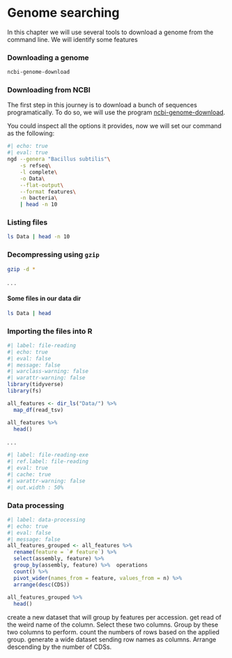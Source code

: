 # Genome searching {.unnumbered}

In this chapter we will use several tools to download a genome from the command line. We will identify some features

### Downloading a genome {.unnumbered}

```bash
ncbi-genome-download
```

### Downloading from NCBI {.unnumbered}

The first step in this journey is to download a bunch of sequences programatically. To do so, we will use the program [ncbi-genome-download](https://github.com/kblin/ncbi-genome-download).

You could inspect all the options it provides, now we will set our command as the following:

```zsh
#| echo: true
#| eval: true
ngd --genera "Bacillus subtilis"\
    -s refseq\
    -l complete\
    -o Data\
    --flat-output\
    --format features\
    -n bacteria\
    | head -n 10
```

### Listing files {.unnumbered}

``` zsh
ls Data | head -n 10
```

### Decompressing using `gzip` {.unnumbered}

``` zsh
gzip -d *
```

. . .

#### Some files in our data dir {.unnumbered}

``` zsh
ls Data | head
```

### Importing the files into R {.unnumbered}

```r
#| label: file-reading
#| echo: true
#| eval: false
#| message: false
#| warclass-warning: false
#| warattr-warning: false
library(tidyverse)
library(fs)

all_features <- dir_ls("Data/") %>% 
  map_df(read_tsv)

all_features %>% 
  head()
```

. . .

```r
#| label: file-reading-exe
#| ref.label: file-reading
#| eval: true
#| cache: true
#| warattr-warning: false
#| out.width : 50%
```

### Data processing {.unnumbered}

```r
#| label: data-processing
#| echo: true
#| eval: false
#| message: false
all_features_grouped <- all_features %>% 
  rename(feature = `# feature`) %>% 
  select(assembly, feature) %>% 
  group_by(assembly, feature) %>%  operations
  count() %>% 
  pivot_wider(names_from = feature, values_from = n) %>% 
  arrange(desc(CDS))
    
all_features_grouped %>% 
  head()
```

create a new dataset that will group by features per accession.
get read of the weird name of the column.
Select these two columns.
Group by these two columns to perform.
count the numbers of rows based on the applied group.
generate a wide dataset sending row names as columns.
Arrange descending by the number of CDSs.